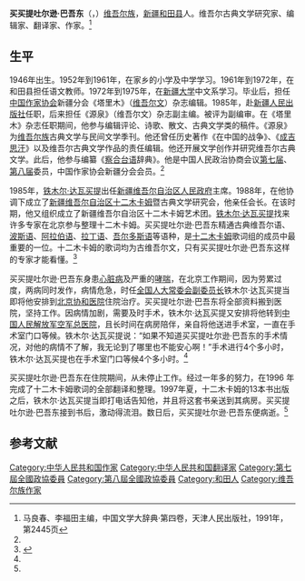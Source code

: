 '''买买提吐尔逊·巴吾东'''（{{lang-ug|待查}}，{{bd|1946年||1997年|}}）[[维吾尔族|维吾尔族]]，[[新疆|新疆]][[和田县|和田县]]人。维吾尔古典文学研究家、编辑家、翻译家、作家。<ref name=ma>马良春、李福田主编，中国文学大辞典·第四卷，天津人民出版社，1991年，第2445页</ref>

==生平==
1946年出生。1952年到1961年，在家乡的小学及中学学习。1961年到1972年，在和田县担任语文教师。1972年到1975年，在[[新疆大学|新疆大学]]中文系学习。毕业后，担任[[中国作家协会|中国作家协会]]新疆分会《塔里木》（[[维吾尔文|维吾尔文]]）杂志编辑。1985年，赴[[新疆人民出版社|新疆人民出版社]]任职，后来担任《源泉》（维吾尔文）杂志副主编。被评为副编审。在《塔里木》杂志任职期间，他参与编辑评论、诗歌、散文、古典文学类的稿件。《源泉》为[[维吾尔族|维吾尔族]]古典文学与民间文学季刊。他还曾任历史著作《在中国的战争》、《[[成吉思汗|成吉思汗]]》以及维吾尔古典文学作品的责任编辑。他还开展文学创作并研究维吾尔古典文学。此后，他参与编纂《[[察合台语|察合台语]]辞典》。他是中国人民政治协商会议[[中国人民政治协商会议第七届全国委员会委员名单|第七届]]、[[中国人民政治协商会议第八届全国委员会委员名单|第八届]]委员，中国作家协会新疆分会会员。<ref name=ma/>

1985年，[[铁木尔·达瓦买提|铁木尔·达瓦买提]]出任[[新疆维吾尔自治区人民政府|新疆维吾尔自治区人民政府]]主席。1988年，在他协调下成立了[[新疆维吾尔自治区|新疆维吾尔自治区]][[十二木卡姆|十二木卡姆]]暨古典文学研究会，他亲任会长。在该时期，他又组织成立了新疆维吾尔自治区十二木卡姆艺术团。[[铁木尔·达瓦买提|铁木尔·达瓦买提]]找来许多专家在北京参与整理十二木卡姆。买买提吐尔逊·巴吾东精通古典维吾尔语、[[波斯语|波斯语]]、[[阿拉伯语|阿拉伯语]]、[[拉丁语|拉丁语]]、[[乌尔都语|吾尔多斯语]]等语种，是[[十二木卡姆|十二木卡姆]]歌词组的成员中最重要的一位。十二木卡姆的歌词均为古维吾尔文，只有买买提吐尔逊·巴吾东这样的专家才能看懂。<ref name=zgmzw>{{Cite web |url=http://www.56-china.com.cn/china2009%201-12/09-7q/09-7mz10.html |title=毛玉山，“生命之光”——铁木尔·达瓦买提抢救、保护维吾尔族文化遗产纪实，中国民族网，2009-07 |accessdate=2014-05-13 |archive-date=2014-05-13 |archive-url=https://web.archive.org/web/20140513181821/http://www.56-china.com.cn/china2009%201-12/09-7q/09-7mz10.html |dead-url=no }}</ref>

买买提吐尔逊·巴吾东身患[[心脏病|心脏病]]及严重的[[哮喘|哮喘]]，在北京工作期间，因为劳累过度，两病同时发作，病情危急，时任[[全国人大常委会副委员长|全国人大常委会副委员长]]铁木尔·达瓦买提当即将他安排到[[北京协和医院|北京协和医院]]住院治疗。买买提吐尔逊·巴吾东将全部资料搬到医院，坚持工作。因病情加剧，需要及时手术，铁木尔·达瓦买提又安排将他转到[[中国人民解放军空军总医院|中国人民解放军空军总医院]]，且长时间在病房陪伴，亲自将他送进手术室，一直在手术室门口等候。铁木尔·达瓦买提说：“如果不知道买买提吐尔逊·巴吾东的手术情况，对他的病情不了解，我无论到了哪里也不能安心啊！”手术进行4个多小时，铁木尔·达瓦买提也在手术室门口等候4个多小时。<ref name=zgmzw/>

买买提吐尔逊·巴吾东在住院期间，从未停止工作。经过一年多的努力，在1996 年完成了十二木卡姆歌词的全部翻译和整理。1997年夏，十二木卡姆的13本书出版之后，铁木尔·达瓦买提当即打电话告知他，并且将这套书亲送到其病房。买买提吐尔逊·巴吾东接到书后，激动得流泪。数日后，买买提吐尔逊·巴吾东便病逝。<ref name=zgmzw/>

==参考文献==
{{Reflist|2}}

[[Category:中华人民共和国作家|Category:中华人民共和国作家]]
[[Category:中华人民共和国翻译家|Category:中华人民共和国翻译家]]
[[Category:第七屆全國政協委員|Category:第七屆全國政協委員]]
[[Category:第八屆全國政協委員|Category:第八屆全國政協委員]]
[[Category:和田人|Category:和田人]]
[[Category:维吾尔族作家|Category:维吾尔族作家]]